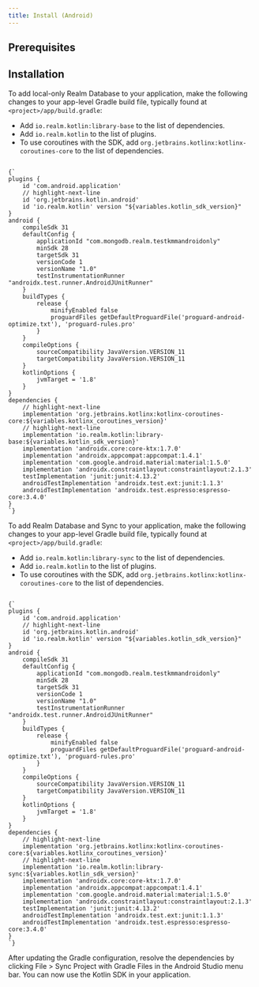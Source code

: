```yaml
---
title: Install (Android)
---
```



## Prerequisites

<PrerequisitesKotlin/>

## Installation

<Tabs groupId="sdk-distros">
  <TabItem value="realm-database" label="Realm Database">

To add local-only Realm Database to your application, make the
following changes to your app-level Gradle build file, typically found
at `<project>/app/build.gradle`:

- Add `io.realm.kotlin:library-base` to the list of dependencies.
- Add `io.realm.kotlin` to the list of plugins.
- To use coroutines with the SDK, add
  `org.jetbrains.kotlinx:kotlinx-coroutines-core`
  to the list of dependencies.


<!--- Credit for variable in code blocks solution: https://github.com/facebook/Docusaurus/issues/395#issuecomment-633686061 --->
<pre><code parentName="pre" {...{
            "className": "language-kotlin"
          }}>
{`
plugins {
    id 'com.android.application'
    // highlight-next-line
    id 'org.jetbrains.kotlin.android'
    id 'io.realm.kotlin' version "${variables.kotlin_sdk_version}"
}
android {
    compileSdk 31
    defaultConfig {
        applicationId "com.mongodb.realm.testkmmandroidonly"
        minSdk 28
        targetSdk 31
        versionCode 1
        versionName "1.0"
        testInstrumentationRunner "androidx.test.runner.AndroidJUnitRunner"
    }
    buildTypes {
        release {
            minifyEnabled false
            proguardFiles getDefaultProguardFile('proguard-android-optimize.txt'), 'proguard-rules.pro'
        }
    }
    compileOptions {
        sourceCompatibility JavaVersion.VERSION_11
        targetCompatibility JavaVersion.VERSION_11
    }
    kotlinOptions {
        jvmTarget = '1.8'
    }
}
dependencies {
    // highlight-next-line
    implementation 'org.jetbrains.kotlinx:kotlinx-coroutines-core:${variables.kotlinx_coroutines_version}'
    // highlight-next-line
    implementation 'io.realm.kotlin:library-base:${variables.kotlin_sdk_version}'
    implementation 'androidx.core:core-ktx:1.7.0'
    implementation 'androidx.appcompat:appcompat:1.4.1'
    implementation 'com.google.android.material:material:1.5.0'
    implementation 'androidx.constraintlayout:constraintlayout:2.1.3'
    testImplementation 'junit:junit:4.13.2'
    androidTestImplementation 'androidx.test.ext:junit:1.1.3'
    androidTestImplementation 'androidx.test.espresso:espresso-core:3.4.0'
}
`}
</code></pre>

  </TabItem>
  <TabItem value="sync" label="Sync">

To add Realm Database and Sync to your application, make the following changes to your app-level Gradle build file, typically found at `<project>/app/build.gradle`:

- Add `io.realm.kotlin:library-sync` to the list of dependencies.
- Add `io.realm.kotlin` to the list of plugins.
- To use coroutines with the SDK, add
  `org.jetbrains.kotlinx:kotlinx-coroutines-core`
  to the list of dependencies.

<pre><code parentName="pre" {...{
            "className": "language-kotlin"
          }}>
{`
plugins {
    id 'com.android.application'
    // highlight-next-line
    id 'org.jetbrains.kotlin.android'
    id 'io.realm.kotlin' version "${variables.kotlin_sdk_version}"
}
android {
    compileSdk 31
    defaultConfig {
        applicationId "com.mongodb.realm.testkmmandroidonly"
        minSdk 28
        targetSdk 31
        versionCode 1
        versionName "1.0"
        testInstrumentationRunner "androidx.test.runner.AndroidJUnitRunner"
    }
    buildTypes {
        release {
            minifyEnabled false
            proguardFiles getDefaultProguardFile('proguard-android-optimize.txt'), 'proguard-rules.pro'
        }
    }
    compileOptions {
        sourceCompatibility JavaVersion.VERSION_11
        targetCompatibility JavaVersion.VERSION_11
    }
    kotlinOptions {
        jvmTarget = '1.8'
    }
}
dependencies {
    // highlight-next-line
    implementation 'org.jetbrains.kotlinx:kotlinx-coroutines-core:${variables.kotlinx_coroutines_version}'
    // highlight-next-line
    implementation 'io.realm.kotlin:library-sync:${variables.kotlin_sdk_version}'
    implementation 'androidx.core:core-ktx:1.7.0'
    implementation 'androidx.appcompat:appcompat:1.4.1'
    implementation 'com.google.android.material:material:1.5.0'
    implementation 'androidx.constraintlayout:constraintlayout:2.1.3'
    testImplementation 'junit:junit:4.13.2'
    androidTestImplementation 'androidx.test.ext:junit:1.1.3'
    androidTestImplementation 'androidx.test.espresso:espresso-core:3.4.0'
}
`}
</code></pre>

  </TabItem>
</Tabs>

After updating the Gradle configuration, resolve the dependencies by clicking File > Sync Project with Gradle Files in the Android Studio menu bar. You can now use the Kotlin SDK in your application.